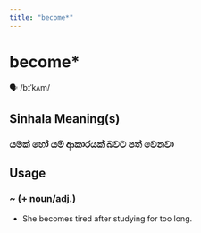```yaml
---
title: "become*"
---
```


# become*

🗣️ /bɪˈkʌm/

## Sinhala Meaning(s)

### යමක් හෝ යම් ආකාරයක් බවට පත් වෙනවා

## Usage

### ~ (+ noun/adj.)

- She becomes tired after studying for too long.

